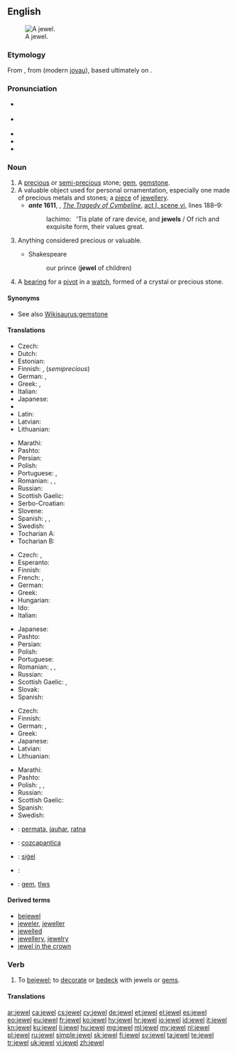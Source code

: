 {{wikipedia}}
{{also|Jewel}}
==English==
[[Image:Hope Diamond.jpg|thumb|right|A jewel.]]

===Etymology===
From {{etyl|xno|en}} {{term|juel|lang=fro}}, from {{etyl|fro|en}} {{term|jouel|lang=fro}} (modern [[joyau]]), based ultimately on {{etyl|la|en}} {{term|iocus||joke, jest|lang=la}}.

===Pronunciation===
* {{a|RP|US}} {{IPA|/ˈdʒuːəl/|/ˈdʒʊːəl/|lang=en}}
* {{a|Canada|US}} {{IPA|/dʒuɫ/|/ˈdʒuwl̩/|lang=en}}
* {{audio|en-us-jewel.ogg|Audio (US)|lang=en}}
* {{rhymes|uːl|lang=en}}
* {{homophones|lang=en|joule}}

===Noun===
{{en-noun}}

# A [[precious]] or [[semi-]][[precious]] stone; [[gem]], [[gemstone]].
# A valuable object used for personal ornamentation, especially one made of precious metals and stones; a [[piece]] of [[jewellery]].
#* '''''ante'' 1611''', {{w|William Shakespeare}}, ''[[w:Cymbeline|The Tragedy of Cymbeline]]'', [[s:The Tragedy of Cymbeline#SCENE VI. The same. Another room in the palace.|act I, scene vi]], lines 188–9:
#*: Iachimo: &nbsp; ‛Tis plate of rare device, and '''jewels''' / Of rich and exquisite form, their values great.
# {{context|figuratively|lang=en}} Anything considered precious or valuable.
#: {{usex|Galveston was the '''jewel''' of Texas prior to the hurricane.|lang=en}}
#* Shakespeare
#*: our prince ('''jewel''' of children)
# A [[bearing]] for a [[pivot]] in a [[watch]], formed of a crystal or precious stone.

====Synonyms====
* See also [[Wikisaurus:gemstone]]

====Translations====
{{trans-top|gemstone}}
* Czech: {{t+|cs|drahokam}}
* Dutch: {{t+|nl|juweel|n}}
* Estonian: {{t|et|kalliskivi}}
* Finnish: {{t+|fi|jalokivi}}, {{t+|fi|korukivi}} (''semiprecious'')
* German: {{t+|de|Edelstein|m}}, {{t+|de|Juwel|n|m}}
* Greek: {{t+|el|πετράδι|n|tr=petrádi}}, {{t+|el|πολύτιμος λίθος|m|tr=polýtimos líthos}}
* Italian: {{t+|it|gemma|f}}
* Japanese: {{t+|ja|宝石|tr=hōseki|sc=Jpan}}
* {{trreq|lo}}
* Latin: {{t|la|gemma|f}}
* Latvian: {{t|lv|dārgakmens|m}}
* Lithuanian: {{t|lt|brangakmenis|m}}
{{trans-mid}}
* Marathi: {{t|mr|रत्न|sc=Deva}}
* Pashto: {{t+|ps|غمی|m|tr=ghamai}}
* Persian: {{t+|fa|گوهر|tr=gohar|sc=fa-Arab}}
* Polish: {{t|pl|klejnot|m}}
* Portuguese: {{t+|pt|jóia|f}}, {{t+|pt|gema|f}}
* Romanian: {{t+|ro|nestemată|f}}, {{t|ro|nestemate|f-p}}, {{t|ro|pietre scumpe|f-p}}
* Russian: {{t+|ru|драгоценный камень|m|tr=dragocénnyj kámen'}}
* Scottish Gaelic: {{t|gd|seud|m}}
* Serbo-Croatian: {{t|sh|dragulje}}
* Slovene: {{t+|sl|dragulj|m}}
* Spanish: {{t+|es|gema|f}}, {{t+|es|joya|f}}, {{t+|es|alhaja|f}}
* Swedish: {{t+|sv|juvel|c}}
* Tocharian A: {{t|xto|wmār}}
* Tocharian B: {{t|txb|wamer}}
{{trans-bottom}}

{{trans-top|valuable object for ornamentation}}
* Czech: {{t|cs|šperk|m}}, {{t|cs|klenot|m}}
* Esperanto: {{t|eo|juvelo}}
* Finnish: {{t+|fi|koru}}
* French: {{t+|fr|joyau|m}}, {{t+|fr|bijou}}
* German: {{t+|de|Schmuckstück|n}}
* Greek: {{t+|el|κόσμημα|n|tr=kósmima}}
* Hungarian: {{t+|hu|ékszer}}
* Ido: {{t+|io|juvelo}}
* Italian: {{t|it|gioello|m}}
{{trans-mid}}
* Japanese: {{t|ja|宝飾|tr=hōshoku|sc=Jpan}}
* Pashto: {{t|ps|ګاڼه|f|tr=gānna}}
* Persian: {{t+|fa|زیور|tr=zivar|sc=fa-Arab}}
* Polish: {{t|pl|klejnot|m}}
* Portuguese: {{t+|pt|jóia|f}}
* Romanian: {{t+|ro|bijuterie|f}}, {{t|ro|bijuterii|f-p}}, {{t|ro|giuvaeruri|n-p}}
* Russian: {{t+|ru|драгоценность|f|tr=dragocénnost'}}
* Scottish Gaelic: {{t|gd|seud|m}}, {{t|gd|àilleag|m}}
* Slovak: {{t|sk|klenot}}
* Spanish: {{t+|es|joya|f}}
{{trans-bottom}}

{{trans-top|anything considered precious or valuable}}
* Czech: {{t|cs|klenot|m}}
* Finnish: {{t+|fi|helmi}}
* German: {{t+|de|Juwel|n|m}}, {{t+|de|Kleinod|n}}
* Greek: {{t+|el|κόσμημα|n|tr=kósmima}}
* Japanese: {{t+|ja|宝|tr=takara|sc=Jpan}}
* Latvian: {{t|lv|dārgums|m}}
* Lithuanian: {{t|lt|brangenybė}}
{{trans-mid}}
* Marathi: {{t|mr|रत्न|sc=Deva}}
* Pashto: {{t|ps|ګران|m|tr=grān}}
* Polish: {{t+|pl|skarb|m}}, {{t+|pl|perła|f}}, {{t|pl|klejnot|m}}
* Russian: {{t+|ru|драгоценность|f|tr=dragocénnost'}}
* Scottish Gaelic: {{t|gd|àilleag|m}}
* Spanish: {{t+|es|joya|f}}
* Swedish: {{t+|sv|juvel}}
{{trans-bottom}}

{{checktrans-top}}
* {{ttbc|id}}: [[permata]], [[jauhar]], [[ratna]]
* {{ttbc|nah}}: [[cozcapantica]]
* {{ttbc|ang}}: [[sigel|siġel]] {{g|n}}
* {{ttbc|ro}}: {{t+|ro|giuvaier|n}}
* {{ttbc|cy}}: [[gem]], [[tlws]] {{g|m}}
{{trans-bottom}}

====Derived terms====
* [[bejewel]]
* [[jeweler]], [[jeweller]]
* [[jewelled]]
* [[jewellery]], [[jewelry]]
* [[jewel in the crown]]

===Verb===
{{en-verb|jewels|'''[[jewelling]]''' or '''[[jeweling]]'''|'''[[jewelled]]''' or '''[[jeweled]]'''}}

# To [[bejewel]]; to [[decorate]] or [[bedeck]] with jewels or [[gem]]s.

====Translations====
{{trans-see|decorate or bedeck with jewels or gems|bejewel}}

[[ar:jewel]]
[[ca:jewel]]
[[cs:jewel]]
[[cy:jewel]]
[[de:jewel]]
[[et:jewel]]
[[el:jewel]]
[[es:jewel]]
[[eo:jewel]]
[[eu:jewel]]
[[fr:jewel]]
[[ko:jewel]]
[[hy:jewel]]
[[hr:jewel]]
[[io:jewel]]
[[id:jewel]]
[[it:jewel]]
[[kn:jewel]]
[[ku:jewel]]
[[li:jewel]]
[[hu:jewel]]
[[mg:jewel]]
[[ml:jewel]]
[[my:jewel]]
[[nl:jewel]]
[[pl:jewel]]
[[ru:jewel]]
[[simple:jewel]]
[[sk:jewel]]
[[fi:jewel]]
[[sv:jewel]]
[[ta:jewel]]
[[te:jewel]]
[[tr:jewel]]
[[uk:jewel]]
[[vi:jewel]]
[[zh:jewel]]